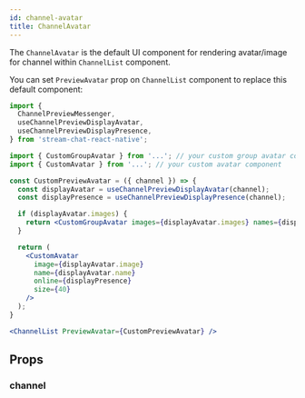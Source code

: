 ```yaml
---
id: channel-avatar
title: ChannelAvatar
---
```



The `ChannelAvatar` is the default UI component for rendering avatar/image for channel within `ChannelList` component.

You can set `PreviewAvatar` prop on `ChannelList` component to replace this default component:

```jsx
import { 
  ChannelPreviewMessenger,
  useChannelPreviewDisplayAvatar,
  useChannelPreviewDisplayPresence,
} from 'stream-chat-react-native';

import { CustomGroupAvatar } from '...'; // your custom group avatar component
import { CustomAvatar } from '...'; // your custom avatar component

const CustomPreviewAvatar = ({ channel }) => {
  const displayAvatar = useChannelPreviewDisplayAvatar(channel);
  const displayPresence = useChannelPreviewDisplayPresence(channel);

  if (displayAvatar.images) {
    return <CustomGroupAvatar images={displayAvatar.images} names={displayAvatar.names} size={40} />;
  }

  return (
    <CustomAvatar
      image={displayAvatar.image}
      name={displayAvatar.name}
      online={displayPresence}
      size={40}
    />
  );
}

<ChannelList PreviewAvatar={CustomPreviewAvatar} />
```

## Props

### channel

<Channel/>
